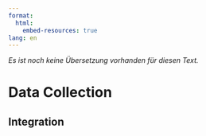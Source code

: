 ```yaml
---
format:
  html:
    embed-resources: true
lang: en    
---
```


::: {.content-visible when-profile="german"}
*Es ist noch keine Übersetzung vorhanden für diesen Text.*
:::

# Data Collection

## Integration